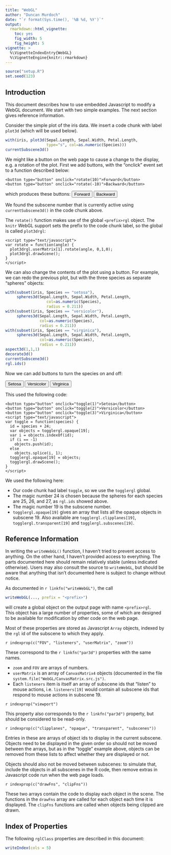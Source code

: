 ```yaml
---
title: "WebGL"
author: "Duncan Murdoch"
date: "`r format(Sys.time(), '%B %d, %Y')`"
output:
  rmarkdown::html_vignette:
    toc: yes
    fig_width: 5
    fig_height: 5
vignette: >
  %\VignetteIndexEntry{WebGL} 
  %\VignetteEngine{knitr::rmarkdown}
---
```



```r
source("setup.R")
set.seed(123)
```

## Introduction

This document describes how to use embedded Javascript to 
modify a WebGL document.
We start with two simple examples.  The next section gives 
reference information.

Consider the simple plot of the iris data.  We
insert a code chunk with label `plot3d` (which will be used below).
```r
with(iris, plot3d(Sepal.Length, Sepal.Width, Petal.Length, 
                  type="s", col=as.numeric(Species)))
currentSubscene3d()
```
We might like a button on the web page to cause a change to the
display, e.g. a rotation of the plot.  First we add buttons, with
the "onclick" event set to a function described below:

    <button type="button" onclick="rotate(10)">Forward</button>
    <button type="button" onclick="rotate(-10)">Backward</button>

which produces these buttons: 
<button type="button" onclick="rotate(10)">Forward</button>
<button type="button" onclick="rotate(-10)">Backward</button>

We found the subscene number that is currently active using 
`currentSubscene3d()` in the code chunk above.

The `rotate()` function makes use of the global `<prefix>rgl`
object.  The `knitr` WebGL support sets the prefix to the 
code chunk label, so the global is called `plot3drgl`:

    <script type="text/javascript">
    var rotate = function(angle) {
      plot3drgl.userMatrix[1].rotate(angle, 0,1,0);
      plot3drgl.drawScene();
    }
    </script>
    
<script type="text/javascript">
var rotate = function(angle) {
  plot3drgl.userMatrix[1].rotate(angle, 0,1,0);
  plot3drgl.drawScene();
}
</script>

We can also change the contents of the plot using a button.
For example, we can redo the previous plot, but with the
three species as separate "spheres" objects:
```r
with(subset(iris, Species == "setosa"), 
     spheres3d(Sepal.Length, Sepal.Width, Petal.Length, 
                  col=as.numeric(Species),
                  radius = 0.211))
with(subset(iris, Species == "versicolor"), 
     spheres3d(Sepal.Length, Sepal.Width, Petal.Length, 
               col=as.numeric(Species),
     	       radius = 0.211))
with(subset(iris, Species == "virginica"), 
     spheres3d(Sepal.Length, Sepal.Width, Petal.Length, 
               col=as.numeric(Species),
     	       radius = 0.211))
aspect3d(1,1,1)
decorate3d()
currentSubscene3d()
rgl.ids()
```
Now we can add buttons to turn the species on and off:

<button type="button" onclick="toggle(1)">Setosa</button>
<button type="button" onclick="toggle(2)">Versicolor</button>
<button type="button" onclick="toggle(3)">Virginica</button>
<script type="text/javascript">
var toggle = function(species) {
  id = species + 24;
  var objects = togglergl.opaque[19];
  var i = objects.indexOf(id);
  if (i == -1)
    objects.push(id);
  else
    objects.splice(i, 1);
  togglergl.opaque[19] = objects;
  togglergl.drawScene();
}
</script>

This used the following code:
```
<button type="button" onclick="toggle(1)">Setosa</button>
<button type="button" onclick="toggle(2)">Versicolor</button>
<button type="button" onclick="toggle(3)">Virginica</button>
<script type="text/javascript">
var toggle = function(species) {
  id = species + 24;
  var objects = togglergl.opaque[19];
  var i = objects.indexOf(id);
  if (i == -1)
    objects.push(id);
  else
    objects.splice(i, 1);
  togglergl.opaque[19] = objects;
  togglergl.drawScene();
}
</script>
```
We used the following here:

- Our code chunk had label `toggle`, so we use the `togglergl` global.
- The magic number 24 is chosen because the spheres for each species
are 25, 26, and 27, as `rgl.ids` showed above. 
- The magic number 19 is the subscene number.
- `togglergl.opaque[19]` gives an array that lists all the opaque
objects in subscene 19.  Also available are `togglergl.clipplanes[19]`,
`togglergl.transparent[19]` and `togglergl.subscenes[19]`.

## Reference Information

In writing the `writeWebGL()` function, I haven't tried to prevent access to 
anything.  On the other hand, I haven't provided access to
everything.  The parts documented here should remain relatively stable
(unless indicated otherwise).  Users may also consult the source
to `writeWebGL`, but should be aware that anything that isn't documented
here is subject to change without notice.  

As documented in `r linkfn("writeWebGL")`, the call
```r
writeWebGL(..., prefix = "<prefix>")
```
will create a global object on the output page with name `<prefix>rgl`.  
This object has a large number of properties, some of which are designed
to be available for modification by other code on the web page. 

Most of these properties are stored as Javascript `Array` objects, indexed
by the `rgl` id of the subscene to which they apply.

`r indexprop(c("FOV", "listeners", "userMatrix", "zoom"))`

These correspond to the 
`r linkfn("par3d")` properties with the same names.  

- `zoom` and `FOV` are arrays of numbers. 
- `userMatrix` is an array
of `CanvasMatrix4` objects (documented in the file 
`system.file("WebGL/CanvasMatrix.src.js")`.
- Each `listeners` item is itself an array of subscene ids that "listen"
to mouse actions, i.e. `listeners[19]` would contain all
subscene ids that respond to mouse actions in subscene 19.

`r indexprop("viewport")`

This property also corresponds to the
`r linkfn("par3d")` property, but should be considered to be 
read-only.

`r indexprop(c("clipplanes", "opaque", "transparent", "subscenes"))`

Entries in these are arrays of object ids to 
display in the current subscene.  Objects need
to be displayed in the given order so should not
be moved between the arrays, but
as in the "toggle" example above, objects can be removed
from these lists to affect whether they are displayed or 
not.  

Objects should also not be moved between 
subscenes:  to simulate that, include the objects
in all subscenes in the R code, then remove 
extras in Javascript code run when the web page loads. 

`r indexprop(c("drawFns", "clipFns"))`

These two arrays contain the code to display 
each object in the scene.  The functions in the
`drawFns` array are called for each object
each time it is displayed.  The `clipFns` functions
are called when objects being clipped are drawn.

## Index of Properties

The following `rglClass` properties are described in this document:<br>

```r
writeIndex(cols = 5)
```


